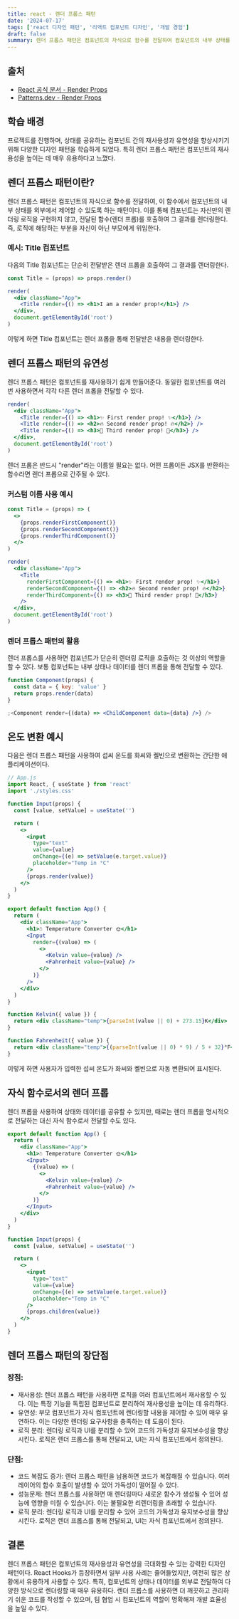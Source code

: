 ```yaml
---
title: react - 렌더 프롭스 패턴
date: '2024-07-17'
tags: ['react 디자인 패턴', '리액트 컴포넌트 디자인', '개발 경험']
draft: false
summary: 렌더 프롭스 패턴은 컴포넌트의 자식으로 함수를 전달하여 컴포넌트의 내부 상태를 외부에서 제어하고, 재사용성을 높이는 React 디자인 패턴입니다.
---
```


## 출처

- [React 공식 문서 - Render Props](https://reactjs.org/docs/render-props.html)
- [Patterns.dev - Render Props](https://www.patterns.dev/react/render-props-pattern)

## 학습 배경

프로젝트를 진행하며, 상태를 공유하는 컴포넌트 간의 재사용성과 유연성을 향상시키기 위해 다양한 디자인 패턴을 학습하게 되었다. 특히 렌더 프롭스 패턴은 컴포넌트의 재사용성을 높이는 데 매우 유용하다고 느꼈다.

## 렌더 프롭스 패턴이란?

렌더 프롭스 패턴은 컴포넌트의 자식으로 함수를 전달하여, 이 함수에서 컴포넌트의 내부 상태를 외부에서 제어할 수 있도록 하는 패턴이다. 이를 통해 컴포넌트는 자신만의 렌더링 로직을 구현하지 않고, 전달된 함수(렌더 프롭)를 호출하여 그 결과를 렌더링한다.
즉, 로직에 해당하는 부분을 자신이 아닌 부모에게 위임한다.

### 예시: Title 컴포넌트

다음의 Title 컴포넌트는 단순히 전달받은 렌더 프롭을 호출하여 그 결과를 렌더링한다.

```jsx
const Title = (props) => props.render()

render(
  <div className="App">
    <Title render={() => <h1>I am a render prop!</h1>} />
  </div>,
  document.getElementById('root')
)
```

이렇게 하면 Title 컴포넌트는 렌더 프롭을 통해 전달받은 내용을 렌더링한다.

## 렌더 프롭스 패턴의 유연성

렌더 프롭스 패턴은 컴포넌트를 재사용하기 쉽게 만들어준다. 동일한 컴포넌트를 여러 번 사용하면서 각각 다른 렌더 프롭을 전달할 수 있다.

```jsx
render(
  <div className="App">
    <Title render={() => <h1>✨ First render prop! ✨</h1>} />
    <Title render={() => <h2>🔥 Second render prop! 🔥</h2>} />
    <Title render={() => <h3>🚀 Third render prop! 🚀</h3>} />
  </div>,
  document.getElementById('root')
)
```

렌더 프롭은 반드시 "render"라는 이름일 필요는 없다. 어떤 프롭이든 JSX를 반환하는 함수라면 렌더 프롭으로 간주될 수 있다.

### 커스텀 이름 사용 예시

```jsx
const Title = (props) => (
  <>
    {props.renderFirstComponent()}
    {props.renderSecondComponent()}
    {props.renderThirdComponent()}
  </>
)

render(
  <div className="App">
    <Title
      renderFirstComponent={() => <h1>✨ First render prop! ✨</h1>}
      renderSecondComponent={() => <h2>🔥 Second render prop! 🔥</h2>}
      renderThirdComponent={() => <h3>🚀 Third render prop! 🚀</h3>}
    />
  </div>,
  document.getElementById('root')
)
```

### 렌더 프롭스 패턴의 활용

렌더 프롭스를 사용하면 컴포넌트가 단순히 렌더링 로직을 호출하는 것 이상의 역할을 할 수 있다. 보통 컴포넌트는 내부 상태나 데이터를 렌더 프롭을 통해 전달할 수 있다.

```jsx
function Component(props) {
  const data = { key: 'value' }
  return props.render(data)
}

;<Component render={(data) => <ChildComponent data={data} />} />
```

## 온도 변환 예시

다음은 렌더 프롭스 패턴을 사용하여 섭씨 온도를 화씨와 켈빈으로 변환하는 간단한 애플리케이션이다.

```jsx
// App.js
import React, { useState } from 'react'
import './styles.css'

function Input(props) {
  const [value, setValue] = useState('')

  return (
    <>
      <input
        type="text"
        value={value}
        onChange={(e) => setValue(e.target.value)}
        placeholder="Temp in °C"
      />
      {props.render(value)}
    </>
  )
}

export default function App() {
  return (
    <div className="App">
      <h1>☃️ Temperature Converter 🌞</h1>
      <Input
        render={(value) => (
          <>
            <Kelvin value={value} />
            <Fahrenheit value={value} />
          </>
        )}
      />
    </div>
  )
}

function Kelvin({ value }) {
  return <div className="temp">{parseInt(value || 0) + 273.15}K</div>
}

function Fahrenheit({ value }) {
  return <div className="temp">{(parseInt(value || 0) * 9) / 5 + 32}°F</div>
}
```

이렇게 하면 사용자가 입력한 섭씨 온도가 화씨와 켈빈으로 자동 변환되어 표시된다.

## 자식 함수로서의 렌더 프롭

렌더 프롭을 사용하여 상태와 데이터를 공유할 수 있지만, 때로는 렌더 프롭을 명시적으로 전달하는 대신 자식 함수로서 전달할 수도 있다.

```jsx
export default function App() {
  return (
    <div className="App">
      <h1>☃️ Temperature Converter 🌞</h1>
      <Input>
        {(value) => (
          <>
            <Kelvin value={value} />
            <Fahrenheit value={value} />
          </>
        )}
      </Input>
    </div>
  )
}

function Input(props) {
  const [value, setValue] = useState('')

  return (
    <>
      <input
        type="text"
        value={value}
        onChange={(e) => setValue(e.target.value)}
        placeholder="Temp in °C"
      />
      {props.children(value)}
    </>
  )
}
```

## 렌더 프롭스 패턴의 장단점

### 장점:

- 재사용성: 렌더 프롭스 패턴을 사용하면 로직을 여러 컴포넌트에서 재사용할 수 있다. 이는 특정 기능을 독립된 컴포넌트로 분리하여 재사용성을 높이는 데 유리하다.
- 유연성: 부모 컴포넌트가 자식 컴포넌트에 렌더링할 내용을 제어할 수 있어 매우 유연하다. 이는 다양한 렌더링 요구사항을 충족하는 데 도움이 된다.
- 로직 분리: 렌더링 로직과 UI를 분리할 수 있어 코드의 가독성과 유지보수성을 향상시킨다. 로직은 렌더 프롭스를 통해 전달되고, UI는 자식 컴포넌트에서 정의된다.

### 단점:

- 코드 복잡도 증가: 렌더 프롭스 패턴을 남용하면 코드가 복잡해질 수 있습니다. 여러 레이어의 함수 호출이 발생할 수 있어 가독성이 떨어질 수 있다.
- 성능문제: 렌더 프롭스를 사용하면 매 렌더링마다 새로운 함수가 생성될 수 있어 성능에 영향을 미칠 수 있습니다. 이는 불필요한 리렌더링을 초래할 수 있습니다.
- 로직 분리: 렌더링 로직과 UI를 분리할 수 있어 코드의 가독성과 유지보수성을 향상시킨다. 로직은 렌더 프롭스를 통해 전달되고, UI는 자식 컴포넌트에서 정의된다.

## 결론

렌더 프롭스 패턴은 컴포넌트의 재사용성과 유연성을 극대화할 수 있는 강력한 디자인 패턴이다. React Hooks가 등장하면서 일부 사용 사례는 줄어들었지만, 여전히 많은 상황에서 유용하게 사용할 수 있다.
특히, 컴포넌트의 상태나 데이터를 외부로 전달하여 다양한 방식으로 렌더링할 때 매우 유용하다. 렌더 프롭스를 사용하면 더 깨끗하고 관리하기 쉬운 코드를 작성할 수 있으며, 팀 협업 시 컴포넌트의 역할이 명확해져 개발 효율성을 높일 수 있다.
